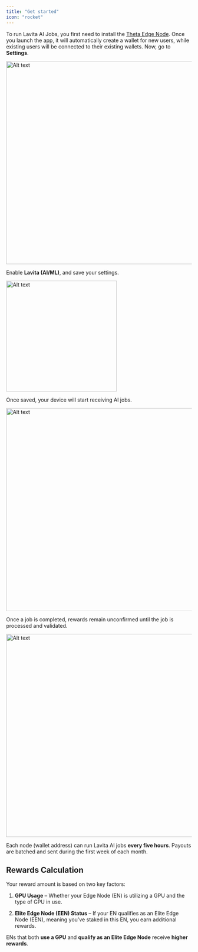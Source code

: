 ```yaml
---
title: "Get started"
icon: "rocket"
---
```


To run Lavita AI Jobs, you first need to install the [Theta Edge Node](https://docs.thetatoken.org/docs/setup-theta-edge-node). Once you launch the app, it will automatically create a wallet for new users, while existing users will be connected to their existing wallets. Now, go to **Settings**.

<Frame caption="Edge Node Settings">
  <img width="550" alt="Alt text" src="/images/ai-jobs-1.png" />
</Frame>

Enable **Lavita (AI/ML)**, and save your settings.

<Frame caption="Enabling Lavita (AI/ML) Jobs in Edge Node Settings">
  <img width="300" alt="Alt text" src="/images/edge-node-settings.png" />
</Frame>

Once saved, your device will start receiving AI jobs.

<Frame caption="An AI job has started and is in progress">
  <img width="550" alt="Alt text" src="/images/ai-jobs-2.png" />
</Frame>

Once a job is completed, rewards remain unconfirmed until the job is processed and validated.

<Frame caption="The AI job has successfully finished">
  <img width="550" alt="Alt text" src="/images/ai-jobs-3.png" />
</Frame>

<Note>Each node (wallet address) can run Lavita AI jobs **every five hours**. Payouts are batched and sent during the first week of each month.</Note>

## Rewards Calculation

Your reward amount is based on two key factors:

1. **GPU Usage** – Whether your Edge Node (EN) is utilizing a GPU and the type of GPU in use.

2. **Elite Edge Node (EEN) Status** – If your EN qualifies as an Elite Edge Node (EEN), meaning you’ve staked in this EN, you earn additional rewards.

<Tip>ENs that both **use a GPU** and **qualify as an Elite Edge Node** receive **higher rewards**.</Tip>